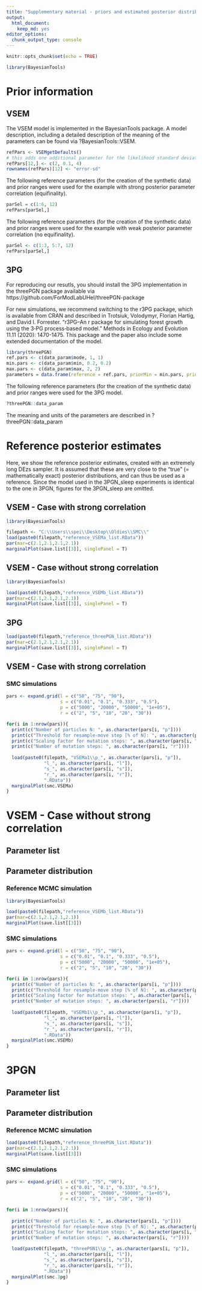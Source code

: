 ```yaml
---
title: "Supplementary material - priors and estimated posterior distributions"
output: 
  html_document: 
    keep_md: yes
editor_options: 
  chunk_output_type: console
---
```


```r
knitr::opts_chunk$set(echo = TRUE)
```

```r
library(BayesianTools)
```


# Prior information 

## VSEM

The VSEM model is implemented in the BayesianTools package. A model description, including a detailed description of the meaning of the parameters can be found via ?BayesianTools::VSEM. 

```r
refPars <- VSEMgetDefaults()
# this adds one additional parameter for the likelihood standard deviation (see below)
refPars[12,] <- c(2, 0.1, 4) 
rownames(refPars)[12] <- "error-sd"
```

The following reference parameters (for the creation of the synthetic data) and prior ranges were used for the example with strong posterior parameter correlation (equifinality). 

```r
parSel = c(1:6, 12)
refPars[parSel,]
```

The following reference parameters (for the creation of the synthetic data) and prior ranges were used for the example with weak posterior parameter correlation (no equifinality).

```r
parSel <- c(1:3, 5:7, 12)
refPars[parSel,]
```


## 3PG

For reproducing our resutls, you should install the 3PG implementation in the threePGN package available via https://github.com/ForModLabUHel/threePGN-package

For new simulations, we recommend switching to the r3PG package, which is available from CRAN and described in Trotsiuk, Volodymyr, Florian Hartig, and David I. Forrester. "r3PG–An r package for simulating forest growth using the 3‐PG process‐based model." Methods in Ecology and Evolution 11.11 (2020): 1470-1475. This package and the paper also include some extended documentation of the model. 


```r
library(threePGN)
ref.pars <- c(data_param$mode, 1, 1)
min.pars <- c(data_param$min, 0.2, 0.2)
max.pars <- c(data_param$max, 2, 2)
parameters = data.frame(reference = ref.pars, priorMin = min.pars, priorMax = max.pars)
```

The following reference parameters (for the creation of the synthetic data) and prior ranges were used for the 3PG model. 

```r
?threePGN::data_param
```

The meaning and units of the parameters are described in ?threePGN::data_param


# Reference posterior estimates

Here, we show the reference posterior estimates, created with an extremely long DEzs sampler. It is assumed that these are very close to the "true" (= mathematically exact) posterior distributions, and can thus be used as a reference. Since the model used in the 3PGN_sleep experiments is identical to the one in 3PGN, figures for the 3PGN_sleep are omitted. 


## VSEM - Case with strong correlation

```r
library(BayesianTools)

filepath <- "C:\\Users\\spei\\Desktop\\Oldies\\SMC\\"
load(paste0(filepath,"reference_VSEMa_list.RData"))
par(mar=c(2.1,2.1,2.1,2.1))
marginalPlot(save.list[[3]], singlePanel = T)
```


## VSEM - Case without strong correlation


```r
library(BayesianTools)

load(paste0(filepath,"reference_VSEMb_list.RData"))
par(mar=c(2.1,2.1,2.1,2.1))
marginalPlot(save.list[[3]], singlePanel = T)

```

## 3PG

```r
load(paste0(filepath,"reference_threePGN_list.RData"))
par(mar=c(2.1,2.1,2.1,2.1))
marginalPlot(save.list[[3]], singlePanel = T)

```




## VSEM - Case with strong correlation


### SMC simulations
```r

pars <- expand.grid(l = c("50", "75", "90"),
                    s = c("0.01", "0.1", "0.333", "0.5"),
                    p = c("5000", "20000", "50000", "1e+05"),
                    r = c("2", "5", "10", "20", "30"))

for(i in 1:nrow(pars)){
  print(c("Number of particles N: ", as.character(pars[i, "p"])))
  print(c("Threshold for resample-move step [% of N]: ", as.character(pars[i, "l"])))
  print(c("Scaling factor for mutation steps: ", as.character(pars[i, "s"])))
  print(c("Number of mutation steps: ", as.character(pars[i, "r"])))
  
  load(paste0(filepath, "VSEMa1\\p_", as.character(pars[i, "p"]),
              "l_", as.character(pars[i, "l"]),
              "s_", as.character(pars[i, "s"]),
              "r_", as.character(pars[i, "r"]),
              ".RData"))
  marginalPlot(smc.VSEMa)
}

```

# VSEM - Case without strong correlation

## Parameter list

## Parameter distribution

### Reference MCMC simulation

```r
library(BayesianTools)

load(paste0(filepath,"reference_VSEMb_list.RData"))
par(mar=c(2.1,2.1,2.1,2.1))
marginalPlot(save.list[[3]])

```

### SMC simulations
```r

pars <- expand.grid(l = c("50", "75", "90"),
                    s = c("0.01", "0.1", "0.333", "0.5"),
                    p = c("5000", "20000", "50000", "1e+05"),
                    r = c("2", "5", "10", "20", "30"))

for(i in 1:nrow(pars)){
  print(c("Number of particles N: ", as.character(pars[i, "p"])))
  print(c("Threshold for resample-move step [% of N]: ", as.character(pars[i, "l"])))
  print(c("Scaling factor for mutation steps: ", as.character(pars[i, "s"])))
  print(c("Number of mutation steps: ", as.character(pars[i, "r"])))
  
  load(paste0(filepath, "VSEMb1\\p_", as.character(pars[i, "p"]),
              "l_", as.character(pars[i, "l"]),
              "s_", as.character(pars[i, "s"]),
              "r_", as.character(pars[i, "r"]),
              ".RData"))
  marginalPlot(smc.VSEMb)
}

```

# 3PGN

## Parameter list

## Parameter distribution

### Reference MCMC simulation

```r

load(paste0(filepath,"reference_threePGN_list.RData"))
par(mar=c(2.1,2.1,2.1,2.1))
marginalPlot(save.list[[3]])

```

### SMC simulations
```r

pars <- expand.grid(l = c("50", "75", "90"),
                    s = c("0.01", "0.1", "0.333", "0.5"),
                    p = c("5000", "20000", "50000", "1e+05"),
                    r = c("2", "5", "10", "20", "30"))

for(i in 1:nrow(pars)){
  
  print(c("Number of particles N: ", as.character(pars[i, "p"])))
  print(c("Threshold for resample-move step [% of N]: ", as.character(pars[i, "l"])))
  print(c("Scaling factor for mutation steps: ", as.character(pars[i, "s"])))
  print(c("Number of mutation steps: ", as.character(pars[i, "r"])))

  load(paste0(filepath, "threePGN1\\p_", as.character(pars[i, "p"]),
              "l_", as.character(pars[i, "l"]),
              "s_", as.character(pars[i, "s"]),
              "r_", as.character(pars[i, "r"]),
              ".RData"))
  marginalPlot(smc.3pg)
}

```
